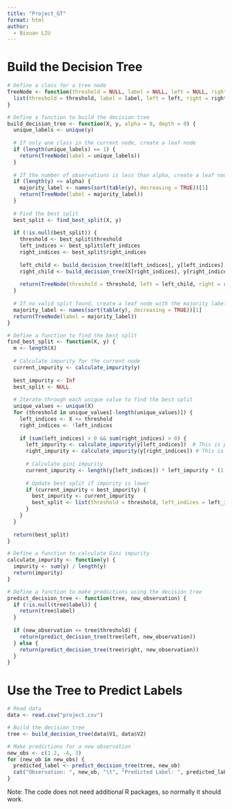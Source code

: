 ```yaml
---
title: "Project_GT"
format: html
author:
  - Bixuan LIU
---
```


# Build the Decision Tree

```r
# Define a class for a tree node
TreeNode <- function(threshold = NULL, label = NULL, left = NULL, right = NULL) {
  list(threshold = threshold, label = label, left = left, right = right)
}

# Define a function to build the decision tree
build_decision_tree <- function(X, y, alpha = 8, depth = 0) {
  unique_labels <- unique(y)
  
  # If only one class in the current node, create a leaf node
  if (length(unique_labels) == 1) {
    return(TreeNode(label = unique_labels))
  }
  
  # If the number of observations is less than alpha, create a leaf node with the majority label
  if (length(y) <= alpha) {
    majority_label <- names(sort(table(y), decreasing = TRUE))[1]
    return(TreeNode(label = majority_label))
  }
  
  # Find the best split
  best_split <- find_best_split(X, y)
  
  if (!is.null(best_split)) {
    threshold <- best_split$threshold
    left_indices <- best_split$left_indices
    right_indices <- best_split$right_indices
    
    left_child <- build_decision_tree(X[left_indices], y[left_indices], depth + 1)
    right_child <- build_decision_tree(X[right_indices], y[right_indices], depth + 1)
    
    return(TreeNode(threshold = threshold, left = left_child, right = right_child))
  }
  
  # If no valid split found, create a leaf node with the majority label
  majority_label <- names(sort(table(y), decreasing = TRUE))[1]
  return(TreeNode(label = majority_label))
}

# Define a function to find the best split
find_best_split <- function(X, y) {
  m <- length(X)
  
  # Calculate impurity for the current node
  current_impurity <- calculate_impurity(y)
  
  best_impurity <- Inf
  best_split <- NULL
  
  # Iterate through each unique value to find the best split
  unique_values <- unique(X)
  for (threshold in unique_values[-length(unique_values)]) {
    left_indices <- X <= threshold
    right_indices <- !left_indices
    
    if (sum(left_indices) > 0 && sum(right_indices) > 0) {
      left_impurity <- calculate_impurity(y[left_indices])  # This is p1 in project.pdf
      right_impurity <- calculate_impurity(y[right_indices]) # This is q1 in project.pdf
      
      # Calculate gini impurity
      current_impurity <- length(y[left_indices]) * left_impurity * (1 - left_impurity) + length(y[right_indices]) * right_impurity * (1 - right_impurity)
      
      # Update best split if impurity is lower
      if (current_impurity < best_impurity) {
        best_impurity <- current_impurity
        best_split <- list(threshold = threshold, left_indices = left_indices, right_indices = right_indices)
      }
    }
  }
  
  return(best_split)
}

# Define a function to calculate Gini impurity
calculate_impurity <- function(y) {
  impurity <- sum(y) / length(y)
  return(impurity)
}

# Define a function to make predictions using the decision tree
predict_decision_tree <- function(tree, new_observation) {
  if (!is.null(tree$label)) {
    return(tree$label)
  }
  
  if (new_observation <= tree$threshold) {
    return(predict_decision_tree(tree$left, new_observation))
  } else {
    return(predict_decision_tree(tree$right, new_observation))
  }
}
```


# Use the Tree to Predict Labels

```r
# Read data
data <- read.csv("project.csv")

# Build the decision tree
tree <- build_decision_tree(data$V1, data$V2)

# Make predictions for a new observation
new_obs <- c(1.2, -4, 3)
for (new_ob in new_obs) {
  predicted_label <- predict_decision_tree(tree, new_ob)
  cat("Observation: ", new_ob, "\t", "Predicted Label: ", predicted_label, "\n")
}
```
Note: The code does not need additional R packages, so normally it should work.

